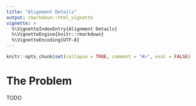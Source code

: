 ```yaml
---
title: "Alignment Details"
output: rmarkdown::html_vignette
vignette: >
  %\VignetteIndexEntry{Alignment Details}
  %\VignetteEngine{knitr::rmarkdown}
  %\VignetteEncoding{UTF-8}
---
```


```r
knitr::opts_chunk$set(collapse = TRUE, comment = "#>", eval = FALSE)
```

# The Problem

TODO
